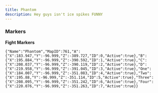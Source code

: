 ```yaml
---
title: Phantom
description: Hey guys isn't ice spikes FUNNY
---
```



<link
  rel="stylesheet"
  media="(prefers-color-scheme:dark)"
  href="https://cdn.jsdelivr.net/npm/@shoelace-style/shoelace@2.15.1/cdn/themes/dark.css"
  onload="document.documentElement.classList.add('sl-theme-dark');"
/>
<script type="module" src="https://cdn.jsdelivr.net/npm/@shoelace-style/shoelace@2.15.1/cdn/shoelace-autoloader.js"></script>

### Markers
**Fight Markers**
```
{"Name":"Phantom","MapID":761,"A":{"X":183.947,"Y":-96.999,"Z":-389.727,"ID":0,"Active":true},"B":{"X":195.884,"Y":-96.999,"Z":-390.592,"ID":1,"Active":true},"C":{"X":208.037,"Y":-96.999,"Z":-390.119,"ID":2,"Active":true},"D":{"X":219.958,"Y":-96.999,"Z":-391.045,"ID":3,"Active":true},"One":{"X":184.007,"Y":-96.999,"Z":-351.083,"ID":4,"Active":true},"Two":{"X":195.88,"Y":-96.999,"Z":-351.114,"ID":5,"Active":true},"Three":{"X":208.095,"Y":-96.999,"Z":-351.242,"ID":6,"Active":true},"Four":{"X":220.076,"Y":-96.999,"Z":-351.263,"ID":7,"Active":true}}
```